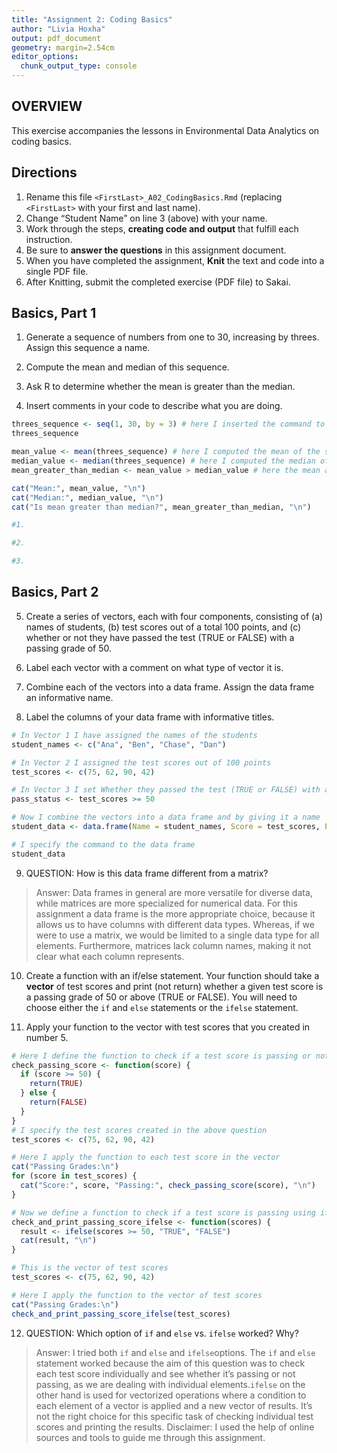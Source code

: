 ```yaml
---
title: "Assignment 2: Coding Basics"
author: "Livia Hoxha"
output: pdf_document
geometry: margin=2.54cm
editor_options: 
  chunk_output_type: console
---
```


## OVERVIEW

This exercise accompanies the lessons in Environmental Data Analytics on coding basics.

## Directions

1.  Rename this file `<FirstLast>_A02_CodingBasics.Rmd` (replacing `<FirstLast>` with your first and last name).
2.  Change "Student Name" on line 3 (above) with your name.
3.  Work through the steps, **creating code and output** that fulfill each instruction.
4.  Be sure to **answer the questions** in this assignment document.
5.  When you have completed the assignment, **Knit** the text and code into a single PDF file.
6.  After Knitting, submit the completed exercise (PDF file) to Sakai.

## Basics, Part 1

1.  Generate a sequence of numbers from one to 30, increasing by threes. Assign this sequence a name.

2.  Compute the mean and median of this sequence.

3.  Ask R to determine whether the mean is greater than the median.

4.  Insert comments in your code to describe what you are doing.

```r

threes_sequence <- seq(1, 30, by = 3) # here I inserted the command to generate the sequence as requested by the first question
threes_sequence 

mean_value <- mean(threes_sequence) # here I computed the mean of the sequence
median_value <- median(threes_sequence) # here I computed the median of the sequence
mean_greater_than_median <- mean_value > median_value # here the mean and the median are compared

cat("Mean:", mean_value, "\n")
cat("Median:", median_value, "\n")
cat("Is mean greater than median?", mean_greater_than_median, "\n")

#1. 

#2. 

#3. 

```

## Basics, Part 2

5.  Create a series of vectors, each with four components, consisting of (a) names of students, (b) test scores out of a total 100 points, and (c) whether or not they have passed the test (TRUE or FALSE) with a passing grade of 50.

6.  Label each vector with a comment on what type of vector it is.

7.  Combine each of the vectors into a data frame. Assign the data frame an informative name.

8.  Label the columns of your data frame with informative titles.

```r

# In Vector 1 I have assigned the names of the students 
student_names <- c("Ana", "Ben", "Chase", "Dan")

# In Vector 2 I assigned the test scores out of 100 points
test_scores <- c(75, 62, 90, 42)

# In Vector 3 I set Whether they passed the test (TRUE or FALSE) with a passing grade of 50
pass_status <- test_scores >= 50

# Now I combine the vectors into a data frame and by giving it a name 
student_data <- data.frame(Name = student_names, Score = test_scores, Passed = pass_status)

# I specify the command to the data frame
student_data

```

9.  QUESTION: How is this data frame different from a matrix?

> Answer: Data frames in general are more versatile for diverse data, while matrices are more specialized for numerical data. For this assignment a data frame is the more appropriate choice, because it allows us to have columns with different data types. Whereas, if we were to use a matrix, we would be limited to a single data type for all elements. Furthermore, matrices lack column names, making it not clear what each column represents.

10. Create a function with an if/else statement. Your function should take a **vector** of test scores and print (not return) whether a given test score is a passing grade of 50 or above (TRUE or FALSE). You will need to choose either the `if` and `else` statements or the `ifelse` statement. 

11. Apply your function to the vector with test scores that you created in number 5.

```r
# Here I define the function to check if a test score is passing or not by using the if else
check_passing_score <- function(score) {
  if (score >= 50) {
    return(TRUE)
  } else {
    return(FALSE)
  }
}
# I specify the test scores created in the above question 
test_scores <- c(75, 62, 90, 42)

# Here I apply the function to each test score in the vector
cat("Passing Grades:\n")
for (score in test_scores) {
  cat("Score:", score, "Passing:", check_passing_score(score), "\n")
}

# Now we define a function to check if a test score is passing using ifelse
check_and_print_passing_score_ifelse <- function(scores) {
  result <- ifelse(scores >= 50, "TRUE", "FALSE")
  cat(result, "\n")
}

# This is the vector of test scores
test_scores <- c(75, 62, 90, 42)

# Here I apply the function to the vector of test scores
cat("Passing Grades:\n")
check_and_print_passing_score_ifelse(test_scores)

```

12. QUESTION: Which option of `if` and `else` vs. `ifelse` worked? Why?

> Answer: I tried both `if` and `else` and `ifelse`options. The `if` and `else` statement worked because the aim of this question was to check each test score individually and see whether it's passing or not passing, as we are dealing with individual elements.`ifelse` on the other hand is used for vectorized operations where a condition to each element of a vector is applied and a new vector of results. It's not the right choice for this specific task of checking individual test scores and printing the results.
Disclaimer: I used the help of online sources and tools to guide me through this assignment. 